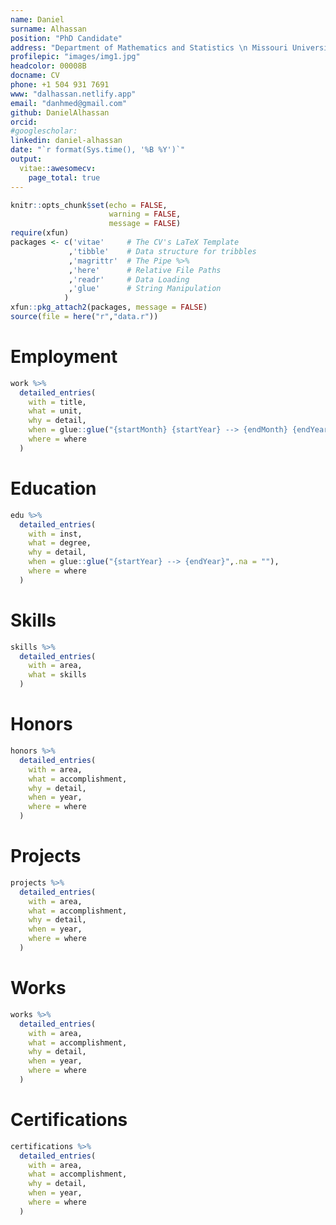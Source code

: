 ```yaml
---
name: Daniel
surname: Alhassan
position: "PhD Candidate"
address: "Department of Mathematics and Statistics \n Missouri University of Science and Technology"
profilepic: "images/img1.jpg"
headcolor: 00008B
docname: CV
phone: +1 504 931 7691
www: "dalhassan.netlify.app"
email: "danhmed@gmail.com"
github: DanielAlhassan
orcid: 
#googlescholar:  
linkedin: daniel-alhassan
date: "`r format(Sys.time(), '%B %Y')`"
output: 
  vitae::awesomecv:
    page_total: true
---
```



```r
knitr::opts_chunk$set(echo = FALSE,
                      warning = FALSE,
                      message = FALSE)
require(xfun)
packages <- c('vitae'     # The CV's LaTeX Template
             ,'tibble'    # Data structure for tribbles
             ,'magrittr'  # The Pipe %>%
             ,'here'      # Relative File Paths
             ,'readr'     # Data Loading
             ,'glue'      # String Manipulation
            )
xfun::pkg_attach2(packages, message = FALSE)
source(file = here("r","data.r"))
```

# Employment

```r
work %>%
  detailed_entries(
    with = title,
    what = unit,
    why = detail,
    when = glue::glue("{startMonth} {startYear} --> {endMonth} {endYear}",.na = ""),
    where = where
  )
```

# Education

```r
edu %>%
  detailed_entries(
    with = inst,
    what = degree,
    why = detail,
    when = glue::glue("{startYear} --> {endYear}",.na = ""),
    where = where
  )
```

# Skills

```r
skills %>%
  detailed_entries(
    with = area,
    what = skills
  )
```

# Honors

```r
honors %>%
  detailed_entries(
    with = area,
    what = accomplishment,
    why = detail,
    when = year,
    where = where
  )
```

# Projects

```r
projects %>%
  detailed_entries(
    with = area,
    what = accomplishment,
    why = detail,
    when = year,
    where = where
  )
```

# Works

```r
works %>%
  detailed_entries(
    with = area,
    what = accomplishment,
    why = detail,
    when = year,
    where = where
  )
```

\pagebreak

# Certifications

```r
certifications %>%
  detailed_entries(
    with = area,
    what = accomplishment,
    why = detail,
    when = year,
    where = where
  )
```